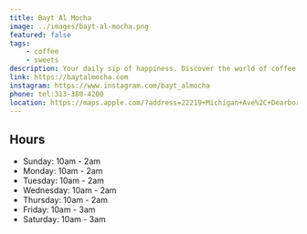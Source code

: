 ```yaml
---
title: Bayt Al Mocha
image: ../images/bayt-al-mocha.png
featured: false
tags:
    - coffee
    - sweets
description: Your daily sip of happiness. Discover the world of coffee with Bayt Al Mocha (Mocha House)
link: https://baytalmocha.com
instagram: https://www.instagram.com/bayt_almocha
phone: tel:313-380-4200
location: https://maps.apple.com/?address=22219+Michigan+Ave%2C+Dearborn%2C+MI+48124%2C+United+States&auid=15094913356907579040&ll=42.3049326%2C-83.248459&lsp=9902&q=Bayt+Almocha
---
```


## Hours

- Sunday: 10am - 2am
- Monday: 10am - 2am
- Tuesday: 10am - 2am
- Wednesday: 10am - 2am
- Thursday: 10am - 2am
- Friday: 10am - 3am
- Saturday: 10am - 3am